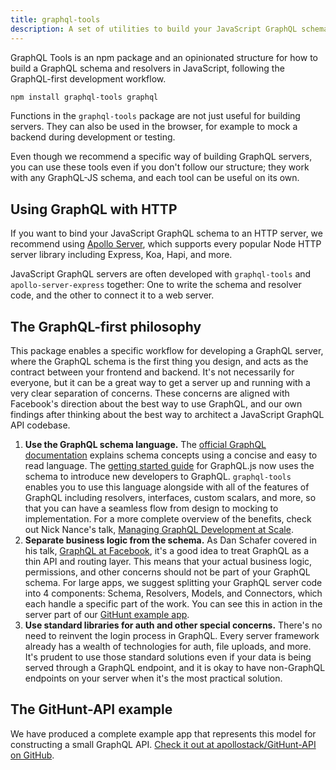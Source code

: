 ```yaml
---
title: graphql-tools
description: A set of utilities to build your JavaScript GraphQL schema in a concise and powerful way.
---
```


GraphQL Tools is an npm package and an opinionated structure for how to build a GraphQL schema and resolvers in JavaScript, following the GraphQL-first development workflow.

```txt
npm install graphql-tools graphql
```

Functions in the `graphql-tools` package are not just useful for building servers. They can also be used in the browser, for example to mock a backend during development or testing.

Even though we recommend a specific way of building GraphQL servers, you can use these tools even if you don't follow our structure; they work with any GraphQL-JS schema, and each tool can be useful on its own.

## Using GraphQL with HTTP

If you want to bind your JavaScript GraphQL schema to an HTTP server, we recommend using [Apollo Server](https://www.apollographql.com/docs/apollo-server/), which supports every popular Node HTTP server library including Express, Koa, Hapi, and more.

JavaScript GraphQL servers are often developed with `graphql-tools` and `apollo-server-express` together: One to write the schema and resolver code, and the other to connect it to a web server.

## The GraphQL-first philosophy

This package enables a specific workflow for developing a GraphQL server, where the GraphQL schema is the first thing you design, and acts as the contract between your frontend and backend. It's not necessarily for everyone, but it can be a great way to get a server up and running with a very clear separation of concerns. These concerns are aligned with Facebook's direction about the best way to use GraphQL, and our own findings after thinking about the best way to architect a JavaScript GraphQL API codebase.

1. **Use the GraphQL schema language.** The [official GraphQL documentation](http://graphql.org/learn/schema/) explains schema concepts using a concise and easy to read language. The [getting started guide](http://graphql.org/graphql-js/) for GraphQL.js now uses the schema to introduce new developers to GraphQL. `graphql-tools` enables you to use this language alongside with all of the features of GraphQL including resolvers, interfaces, custom scalars, and more, so that you can have a seamless flow from design to mocking to implementation. For a more complete overview of the benefits, check out Nick Nance's talk, [Managing GraphQL Development at Scale](https://www.youtube.com/watch?v=XOM8J4LaYFg).
2. **Separate business logic from the schema.** As Dan Schafer covered in his talk, [GraphQL at Facebook](https://medium.com/apollo-stack/graphql-at-facebook-by-dan-schafer-38d65ef075af#.jduhdwudr), it's a good idea to treat GraphQL as a thin API and routing layer. This means that your actual business logic, permissions, and other concerns should not be part of your GraphQL schema. For large apps, we suggest splitting your GraphQL server code into 4 components: Schema, Resolvers, Models, and Connectors, which each handle a specific part of the work. You can see this in action in the server part of our [GitHunt example app](https://github.com/apollostack/GitHunt-API/blob/master/api/schema.js).
3. **Use standard libraries for auth and other special concerns.** There's no need to reinvent the login process in GraphQL. Every server framework already has a wealth of technologies for auth, file uploads, and more. It's prudent to use those standard solutions even if your data is being served through a GraphQL endpoint, and it is okay to have non-GraphQL endpoints on your server when it's the most practical solution.

## The GitHunt-API example

We have produced a complete example app that represents this model for constructing a small GraphQL API. [Check it out at apollostack/GitHunt-API on GitHub](https://github.com/apollostack/GitHunt-API).
